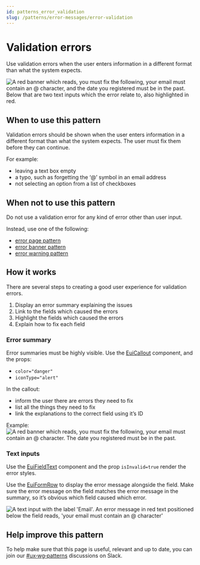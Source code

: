```yaml
---
id: patterns_error_validation
slug: /patterns/error-messages/error-validation
---
```


# Validation errors
Use validation errors when the user enters information in a different format than what the system expects.

![A red banner which reads, you must fix the following, your email must contain an @ character, and the date you registered must be in the past. Below that are two text inputs which the error relate to, also highlighted in red.](./images/validation-errors.webp)

## When to use this pattern
Validation errors should be shown when the user enters information in a different format than what the system expects. The user must fix them before they can continue.

For example:
- leaving a text box empty
- a typo, such as forgetting the ‘@’ symbol in an email address
- not selecting an option from a list of checkboxes

## When not to use this pattern
Do not use a validation error for any kind of error other than user input.

Instead, use one of the following:
- [error page pattern](./error_pages.mdx)
- [error banner pattern](./error_banners.mdx)
- [error warning pattern](./error_warning.mdx)

## How it works
There are several steps to creating a good user experience for validation errors.

1. Display an error summary explaining the issues
2. Link to the fields which caused the errors
3. Highlight the fields which caused the errors
4. Explain how to fix each field

### Error summary
Error summaries must be highly visible. Use the [EuiCallout](../../components/display/callout.mdx) component, and the props:
- `color="danger"`
- `iconType="alert"`

In the callout:
- inform the user there are errors they need to fix
- list all the things they need to fix
- link the explanations to the correct field using it’s ID

Example:
![A red banner which reads, you must fix the following, your email must contain an @ character. The date you registered must be in the past.](./images/error-summary.webp)

### Text inputs
Use the [EuiFieldText](../../components/forms/text/basic.mdx) component and the prop `isInvalid=true` render the error styles.

Use the [EuiFormRow](../../components/forms/form_validation/overview.mdx#EuiFormRow-prop-error) to display the error message alongside the field. Make sure the error message on the field matches the error message in the summary, so it’s obvious which field caused which error.

![A text input with the label 'Email'. An error message in red text positioned below the field reads, 'your email must contain an @ character'](./images/error-validation-text.webp)

## Help improve this pattern

To help make sure that this page is useful, relevant and up to date, you can join our [#ux&#8209;wg&#8209;patterns](https://elastic.slack.com/archives/C049ADQE99S) discussions on Slack.
